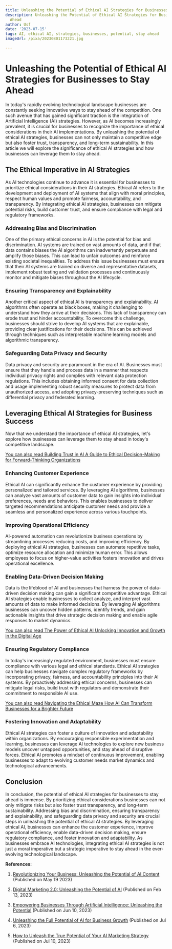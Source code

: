 ```yaml
---
title: Unleashing the Potential of Ethical AI Strategies for Businesses to Stay Ahead
description: Unleashing the Potential of Ethical AI Strategies for Businesses to Stay
  Ahead
author: Usf
date: '2023-07-15'
tags: AI, ethical AI, strategies, businesses, potential, stay ahead
imageUrl: /pixa/20230801173221.jpg

---
```

# Unleashing the Potential of Ethical AI Strategies for Businesses  to Stay Ahead

In today's rapidly evolving technological landscape businesses are constantly  seeking innovative ways to stay  ahead of the competition. One  such avenue that has gained significant traction is the integration of Artificial Intelligence  (AI) strategies. However, as AI becomes increasingly prevalent, it is crucial for businesses to recognize the importance of ethical considerations in their AI implementations. By  unleashing the potential  of ethical AI  strategies, businesses can not only maintain a competitive edge but also foster trust, transparency, and long-term sustainability. In this article we will explore the significance  of ethical AI strategies and how  businesses can leverage them to stay ahead.

## The Ethical Imperative in AI Strategies

As  AI technologies continue to advance it is essential for businesses to prioritize ethical considerations in their AI strategies. Ethical AI refers to the  development and deployment of AI systems that align with moral principles, respect human values and promote fairness, accountability, and transparency. By integrating ethical  AI strategies, businesses can mitigate potential risks, build customer trust, and ensure compliance with legal and regulatory frameworks.

### Addressing Bias and Discrimination

One of the primary ethical concerns in AI is the potential for bias  and discrimination. AI systems  are trained on vast amounts of data, and  if that data contains biases the AI algorithms  can inadvertently perpetuate and amplify those biases. This can lead  to unfair outcomes and reinforce existing societal inequalities. To address this issue businesses must ensure that their AI systems are trained on diverse and  representative datasets,  implement robust testing and validation processes and continuously monitor and mitigate biases throughout the AI lifecycle.

### Ensuring Transparency and Explainability

Another critical aspect of ethical AI is  transparency and explainability. AI algorithms often operate as black boxes, making it challenging to understand how  they arrive at their decisions. This lack of transparency can erode trust  and hinder accountability. To overcome this challenge, businesses should  strive to develop AI systems that  are explainable, providing clear justifications for their  decisions. This  can  be achieved through techniques such as interpretable machine learning models and algorithmic transparency.

### Safeguarding Data Privacy  and  Security

Data privacy and security are paramount in the  era  of AI. Businesses must ensure that they handle and process data in a manner that respects individual privacy rights and complies with  relevant data protection regulations. This includes obtaining informed consent for data collection and usage implementing robust security measures to protect data  from unauthorized access, and adopting privacy-preserving techniques such as differential privacy and federated learning.

## Leveraging Ethical AI  Strategies for Business Success

Now that we understand the importance  of ethical AI strategies, let's explore how  businesses can leverage them to stay ahead in today's competitive landscape.

[You can also read Building Trust in AI  A Guide to  Ethical Decision-Making  for Forward-Thinking  Organizations](Building%20Trust%20in%20AI%20A%20Guide%20to%20Ethical%20Decision-Making%20for%20Forward-Thinking%20Organizations)


### Enhancing Customer  Experience

Ethical AI can significantly enhance the customer experience by providing personalized and tailored services. By leveraging AI  algorithms, businesses can  analyze vast amounts of customer data to gain  insights into individual preferences, needs and behaviors. This enables businesses  to deliver targeted recommendations anticipate customer needs and provide a seamless and personalized experience across various touchpoints.

### Improving Operational Efficiency

AI-powered automation can revolutionize business operations by streamlining processes reducing costs, and improving efficiency. By deploying ethical AI strategies, businesses can automate repetitive tasks, optimize resource allocation and minimize human error. This allows employees to focus on  higher-value  activities fosters innovation and drives operational excellence.

### Enabling Data-Driven Decision Making

Data is the lifeblood  of AI and  businesses that harness the power of data-driven decision  making can gain a significant competitive advantage. Ethical AI strategies enable businesses to collect analyze,  and interpret vast amounts of data to make informed decisions. By  leveraging AI algorithms businesses can uncover hidden patterns, identify trends, and  gain actionable  insights that drive strategic decision making and enable agile responses to market dynamics.

[You can also read The  Power of Ethical AI  Unlocking Innovation and Growth in the Digital Age](The%20Power%20of%20Ethical%20AI%20Unlocking%20Innovation%20and%20Growth%20in%20the%20Digital%20Age)


###  Ensuring Regulatory Compliance

In today's increasingly regulated environment,  businesses must ensure compliance with various legal and ethical standards. Ethical AI strategies can help businesses navigate complex regulatory frameworks by  incorporating privacy, fairness,  and accountability principles into their AI  systems.  By proactively addressing ethical concerns, businesses can mitigate legal risks, build trust  with regulators and demonstrate their commitment to responsible  AI  use.

[You can also  read Navigating the Ethical  Maze How AI  Can Transform Businesses for a Brighter Future](Navigating%20the%20Ethical%20Maze%20How%20AI%20Can%20Transform%20Businesses%20for%20a%20Brighter%20Future)


### Fostering Innovation and Adaptability

Ethical AI strategies can foster a culture of  innovation and adaptability within organizations. By encouraging responsible experimentation and learning, businesses can leverage  AI technologies to explore new business models uncover untapped opportunities, and stay  ahead of disruptive forces. Ethical AI promotes a mindset of continuous  improvement, enabling businesses to adapt to evolving customer needs market dynamics and technological advancements.

## Conclusion

In conclusion, the potential of ethical AI strategies for businesses to  stay ahead is  immense. By prioritizing ethical considerations businesses can  not  only mitigate risks but also foster  trust transparency, and long-term sustainability. Addressing bias and  discrimination, ensuring transparency and  explainability, and safeguarding data privacy  and security  are crucial steps in  unleashing the potential of ethical AI strategies. By leveraging ethical AI, businesses can  enhance the customer experience, improve operational efficiency,  enable data-driven decision making, ensure regulatory compliance, and foster innovation and adaptability.  As businesses embrace AI technologies, integrating ethical AI strategies is not just a moral imperative but a strategic imperative to stay ahead in the ever-evolving technological landscape.

**References:**

1. [Revolutionizing Your Business: Unleashing the Potential of AI Content](https://www.affirma.com/blog/revolutionizing-your-business-unleashing-potential-ai-content) (Published on  May 19 2023)

2.  [Digital Marketing  2.0:  Unleashing the Potential of AI](https://www.linkedin.com/pulse/digital-marketing-20-unleashing-potential-ai-jeremy-combs) (Published on Feb 13, 2023)

3. [Empowering Businesses Through  Artificial Intelligence: Unleashing the Potential](https://www.linkedin.com/pulse/empowering-businesses-through-artificial-intelligence-bostami-muaz) (Published  on Jun 10,  2023)

4.  [Unleashing the Full Potential of AI for Business Growth](https://medium.com/@aimarketingbot/unleashing-the-full-potential-of-ai-for-business-growth-ec5340b81dba) (Published on Jul 6, 2023)

5. [How to  Unleash the True Potential  of Your AI Marketing Strategy](https://forcebrands.com/blog/marketing-strategy-ai/) (Published on Jul 10, 2023)
